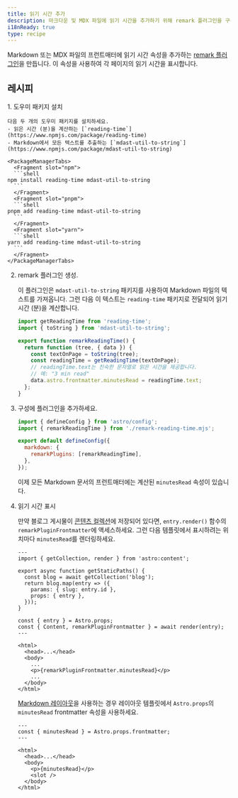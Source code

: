 ```yaml
---
title: 읽기 시간 추가
description: 마크다운 및 MDX 파일에 읽기 시간을 추가하기 위해 remark 플러그인을 구축합니다.
i18nReady: true
type: recipe
---
```


Markdown 또는 MDX 파일의 프런트매터에 읽기 시간 속성을 추가하는 [remark 플러그인](https://github.com/remarkjs/remark)을 만듭니다. 이 속성을 사용하여 각 페이지의 읽기 시간을 표시합니다.

## 레시피

<Steps>
1. 도우미 패키지 설치

    다음 두 개의 도우미 패키지를 설치하세요.
    - 읽은 시간 (분)을 계산하는 [`reading-time`](https://www.npmjs.com/package/reading-time)
    - Markdown에서 모든 텍스트를 추출하는 [`mdast-util-to-string`](https://www.npmjs.com/package/mdast-util-to-string)

    <PackageManagerTabs>
      <Fragment slot="npm">
      ```shell
    npm install reading-time mdast-util-to-string
      ```
      </Fragment>
      <Fragment slot="pnpm">
      ```shell
    pnpm add reading-time mdast-util-to-string
      ```
      </Fragment>
      <Fragment slot="yarn">
      ```shell
    yarn add reading-time mdast-util-to-string
      ```
      </Fragment>
    </PackageManagerTabs>

2. remark 플러그인 생성.

    이 플러그인은 `mdast-util-to-string` 패키지를 사용하여 Markdown 파일의 텍스트를 가져옵니다. 그런 다음 이 텍스트는 `reading-time` 패키지로 전달되어 읽기 시간 (분)을 계산합니다.

    ```js title="remark-reading-time.mjs"
    import getReadingTime from 'reading-time';
    import { toString } from 'mdast-util-to-string';

    export function remarkReadingTime() {
      return function (tree, { data }) {
        const textOnPage = toString(tree);
        const readingTime = getReadingTime(textOnPage);
        // readingTime.text는 친숙한 문자열로 읽은 시간을 제공합니다.
        // 예: "3 min read"
        data.astro.frontmatter.minutesRead = readingTime.text;
      };
    }
    ```

3. 구성에 플러그인을 추가하세요.

    ```js title="astro.config.mjs" "import { remarkReadingTime } from './remark-reading-time.mjs';" "remarkPlugins: [remarkReadingTime],"
    import { defineConfig } from 'astro/config';
    import { remarkReadingTime } from './remark-reading-time.mjs';

    export default defineConfig({
      markdown: {
        remarkPlugins: [remarkReadingTime],
      },
    });
    ```

    이제 모든 Markdown 문서의 프런트매터에는 계산된 `minutesRead` 속성이 있습니다.

4. 읽기 시간 표시

    만약 블로그 게시물이 [콘텐츠 컬렉션](/ko/guides/content-collections/)에 저장되어 있다면, `entry.render()` 함수의 `remarkPluginFrontmatter`에 액세스하세요. 그런 다음 템플릿에서 표시하려는 위치마다 `minutesRead`를 렌더링하세요.

    ```astro title="src/pages/posts/[slug].astro" "const { Content, remarkPluginFrontmatter } = await render(entry);" "<p>{remarkPluginFrontmatter.minutesRead}</p>"
    ---
    import { getCollection, render } from 'astro:content';

    export async function getStaticPaths() {
      const blog = await getCollection('blog');
      return blog.map(entry => ({
        params: { slug: entry.id },
        props: { entry },
      }));
    }

    const { entry } = Astro.props;
    const { Content, remarkPluginFrontmatter } = await render(entry);
    ---

    <html>
      <head>...</head>
      <body>
        ...
        <p>{remarkPluginFrontmatter.minutesRead}</p>
        ...
      </body>
    </html>
    ```

    [Markdown 레이아웃](/ko/basics/layouts/#markdown-레이아웃)을 사용하는 경우 레이아웃 템플릿에서 `Astro.props`의 `minutesRead` frontmatter 속성을 사용하세요.

    ```astro title="src/layouts/BlogLayout.astro" "const { minutesRead } = Astro.props.frontmatter;" "<p>{minutesRead}</p>"
    ---
    const { minutesRead } = Astro.props.frontmatter;
    ---

    <html>
      <head>...</head>
      <body>
        <p>{minutesRead}</p>
        <slot />
      </body>
    </html>
    ```
</Steps>
